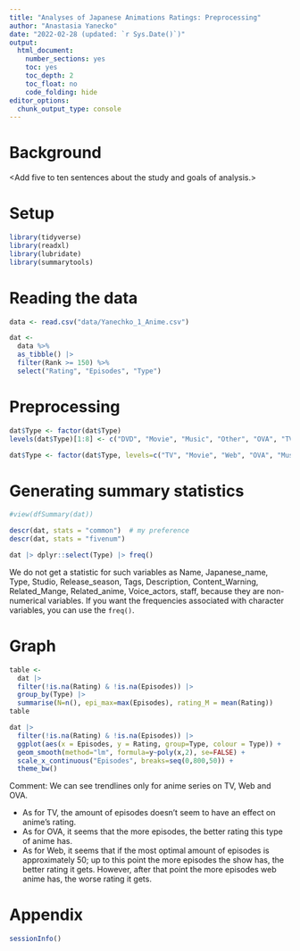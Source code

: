 ```yaml
---
title: "Analyses of Japanese Animations Ratings: Preprocessing"
author: "Anastasia Yanecko"
date: "2022-02-28 (updated: `r Sys.Date()`)"
output:
  html_document:
    number_sections: yes
    toc: yes
    toc_depth: 2
    toc_float: no
    code_folding: hide
editor_options: 
  chunk_output_type: console
---
```


# Background

<Add five to ten sentences about the study and goals of analysis.>

# Setup

```r
library(tidyverse)
library(readxl)
library(lubridate)
library(summarytools)
```

# Reading the data

```r
data <- read.csv("data/Yanechko_1_Anime.csv")

dat <- 
  data %>% 
  as_tibble() |>  
  filter(Rank >= 150) %>%
  select("Rating", "Episodes", "Type")
```

# Preprocessing

```r
dat$Type <- factor(dat$Type)
levels(dat$Type)[1:8] <- c("DVD", "Movie", "Music", "Other", "OVA", "TV", "TV_Sp", "Web")

dat$Type <- factor(dat$Type, levels=c("TV", "Movie", "Web", "OVA", "Music", "TV_Sp", "DVD", "Other"))
```


# Generating summary statistics

```r
#view(dfSummary(dat))

descr(dat, stats = "common")  # my preference
descr(dat, stats = "fivenum")

dat |> dplyr::select(Type) |> freq()
```

We do not get a statistic for such variables as Name, Japanese_name, Type, Studio, Release_season, Tags, Description, Content_Warning, Related_Mange, Related_anime, Voice_actors, staff, because they are non-numerical variables.  If you want the frequencies associated with character variables, you can use the `freq()`.


# Graph

```r
table <- 
  dat |> 
  filter(!is.na(Rating) & !is.na(Episodes)) |> 
  group_by(Type) |> 
  summarise(N=n(), epi_max=max(Episodes), rating_M = mean(Rating))
table

dat |> 
  filter(!is.na(Rating) & !is.na(Episodes)) |> 
  ggplot(aes(x = Episodes, y = Rating, group=Type, colour = Type)) + 
  geom_smooth(method="lm", formula=y~poly(x,2), se=FALSE) +
  scale_x_continuous("Episodes", breaks=seq(0,800,50)) +
  theme_bw()
```

Comment: We can see trendlines only for anime series on TV, Web and OVA.

+ As for TV, the amount of episodes doesn't seem to have an effect on anime's rating. 
+ As for OVA, it seems that the more episodes, the better rating this type of anime has. 
+ As for Web, it seems that if the most optimal amount of episodes is approximately 50; up to this point the more episodes the show has, the better rating it gets. However, after that point the more episodes web anime has, the worse rating it gets. 

# Appendix

```r
sessionInfo()
```